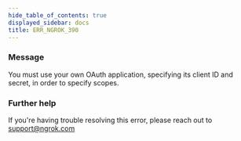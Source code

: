 ```yaml
---
hide_table_of_contents: true
displayed_sidebar: docs
title: ERR_NGROK_390
---
```


### Message

You must use your own OAuth application, specifying its client ID and secret, in order to specify scopes.

### Further help

If you're having trouble resolving this error, please reach out to [support@ngrok.com](mailto:support@ngrok.com?subject=Help%20with%20ERR_NGROK_390)
